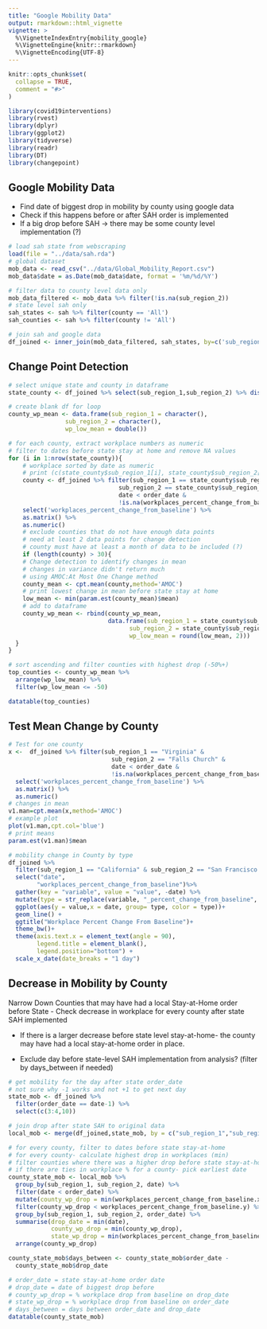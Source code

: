 ```yaml
---
title: "Google Mobility Data"
output: rmarkdown::html_vignette
vignette: >
  %\VignetteIndexEntry{mobility_google}
  %\VignetteEngine{knitr::rmarkdown}
  %\VignetteEncoding{UTF-8}
---
```


```r
knitr::opts_chunk$set(
  collapse = TRUE,
  comment = "#>"
)
```

```r
library(covid19interventions)
library(rvest)
library(dplyr)
library(ggplot2)
library(tidyverse)
library(readr)
library(DT)
library(changepoint)
```

## Google Mobility Data
- Find date of biggest drop in mobility by county using google data
- Check if this happens before or after SAH order is implemented
- If a big drop before SAH -> there may be some county level implementation (?)
```r
# load sah state from webscraping
load(file = "../data/sah.rda")
# global dataset
mob_data <- read_csv("../data/Global_Mobility_Report.csv")
mob_data$date = as.Date(mob_data$date, format = '%m/%d/%Y')

# filter data to county level data only
mob_data_filtered <- mob_data %>% filter(!is.na(sub_region_2))
# state level sah only
sah_states <- sah %>% filter(county == 'All')
sah_counties <- sah %>% filter(county != 'All')

# join sah and google data
df_joined <- inner_join(mob_data_filtered, sah_states, by=c('sub_region_1' = c('state')))
```

## Change Point Detection
```r
# select unique state and county in dataframe
state_county <- df_joined %>% select(sub_region_1,sub_region_2) %>% distinct() 

# create blank df for loop
county_wp_mean <- data.frame(sub_region_1 = character(), 
                sub_region_2 = character(), 
                wp_low_mean = double())

# for each county, extract workplace numbers as numeric
# filter to dates before state stay at home and remove NA values
for (i in 1:nrow(state_county)){
    # workplace sorted by date as numeric
    # print (c(state_county$sub_region_1[i], state_county$sub_region_2[i] ))
    county <- df_joined %>% filter(sub_region_1 == state_county$sub_region_1[i] & 
                               sub_region_2 == state_county$sub_region_2[i] &
                               date < order_date &
                               !is.na(workplaces_percent_change_from_baseline)) %>%
    select('workplaces_percent_change_from_baseline') %>% 
    as.matrix() %>% 
    as.numeric()
    # exclude counties that do not have enough data points
    # need at least 2 data points for change detection
    # county must have at least a month of data to be included (?)
    if (length(county) > 30){
    # Change detection to identify changes in mean
    # changes in variance didn't return much
    # using AMOC:At Most One Change method
    county_mean <- cpt.mean(county,method='AMOC')
    # print lowest change in mean before state stay at home
    low_mean <- min(param.est(county_mean)$mean)
    # add to dataframe
    county_wp_mean <- rbind(county_wp_mean, 
                            data.frame(sub_region_1 = state_county$sub_region_1[i],
                                  sub_region_2 = state_county$sub_region_2[i],
                                  wp_low_mean = round(low_mean, 2)))
  }
}

# sort ascending and filter counties with highest drop (-50%+)
top_counties <- county_wp_mean %>% 
  arrange(wp_low_mean) %>% 
  filter(wp_low_mean <= -50)
```

```r
datatable(top_counties)
```

## Test Mean Change by County
```r
# Test for one county
x <-  df_joined %>% filter(sub_region_1 == "Virginia" & 
                             sub_region_2 == "Falls Church" &
                             date < order_date &
                             !is.na(workplaces_percent_change_from_baseline)) %>%
  select('workplaces_percent_change_from_baseline') %>%  
  as.matrix() %>% 
  as.numeric()
# changes in mean
v1.man=cpt.mean(x,method='AMOC')
# example plot
plot(v1.man,cpt.col='blue')
# print means
param.est(v1.man)$mean
```


```r
# mobility change in County by type
df_joined %>% 
  filter(sub_region_1 == "California" & sub_region_2 == "San Francisco County") %>%
  select("date",
        "workplaces_percent_change_from_baseline")%>%
  gather(key = "variable", value = "value", -date) %>% 
  mutate(type = str_replace(variable, "_percent_change_from_baseline", ""))%>%
  ggplot(aes(y = value,x = date, group= type, color = type))+
  geom_line() +
  ggtitle("Workplace Percent Change From Baseline")+
  theme_bw()+
  theme(axis.text.x = element_text(angle = 90), 
        legend.title = element_blank(),
        legend.position="bottom") +
  scale_x_date(date_breaks = "1 day")
```

## Decrease in Mobility by County
Narrow Down Counties that may have had a local Stay-at-Home order before State
- Check decrease in workplace for every county after state SAH implemented

- If there is a larger decrease before state level stay-at-home- the county may have had a local stay-at-home order in place.

- Exclude day before state-level SAH implementation from analysis? (filter by days_between if needed)
```r
# get mobility for the day after state order_date
# not sure why -1 works and not +1 to get next day
state_mob <- df_joined %>% 
  filter(order_date == date-1) %>% 
  select(c(3:4,10))

# join drop after state SAH to original data
local_mob <- merge(df_joined,state_mob, by = c("sub_region_1","sub_region_2"))

# for every county, filter to dates before state stay-at-home
# for every county- calculate highest drop in workplaces (min)
# filter counties where there was a higher drop before state stay-at-home
# if there are ties in workplace % for a county- pick earliest date
county_state_mob <- local_mob %>% 
  group_by(sub_region_1, sub_region_2, date) %>% 
  filter(date < order_date) %>% 
  mutate(county_wp_drop = min(workplaces_percent_change_from_baseline.x)) %>% 
  filter(county_wp_drop < workplaces_percent_change_from_baseline.y) %>% 
  group_by(sub_region_1, sub_region_2, order_date) %>% 
  summarise(drop_date = min(date), 
            county_wp_drop = min(county_wp_drop),
            state_wp_drop = min(workplaces_percent_change_from_baseline.y)) %>% 
  arrange(county_wp_drop)

county_state_mob$days_between <- county_state_mob$order_date - 
  county_state_mob$drop_date
```

```r
# order_date = state stay-at-home order date
# drop_date = date of biggest drop before 
# county_wp_drop = % workplace drop from baseline on drop_date
# state_wp_drop = % workplace drop from baseline on order_date
# days_between = days between order_date and drop_date
datatable(county_state_mob)
```
